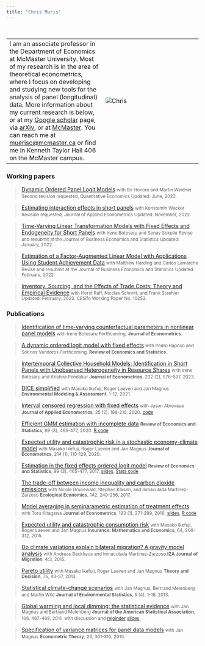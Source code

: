 ```yaml
---
title: "Chris Muris"
---
```


<base target="_blank">

<br>

|     |     |
| --- | --- |
| I am an associate professor in the Department of Economics at McMaster University. Most of my research is in the area of theoretical econometrics, where I focus on developing and studying new tools for the analysis of panel (longitudinal) data. More information about my current research is below, or at my [Google scholar](https://scholar.google.com/citations?user=zh8YkR8AAAAJ&hl=en) page, via [arXiv](https://arxiv.org/search/econ?searchtype=author&query=Muris%2C+C), or at [McMaster](https://socialsciences.mcmaster.ca/people/muris-chris). You can reach me at [muerisc@mcmaster.ca](mailto:muerisc@mcmaster.ca) or find me in Kenneth Taylor Hall 406 on the McMaster campus. | ![Chris](./chrissmall.jpg) |

### Working papers

> [Dynamic Ordered Panel Logit Models](https://arxiv.org/abs/2107.03253)
> <small>with Bo Honore and Martin Weidner</small>
> <small>Second revision requested, Quantitative Economics</small>
> <small>Updated: June, 2023.</small>

> [Estimating interaction effects in short panels](https://arxiv.org/abs/2211.01557)
> <small>with Konstantin Wacker</small>
> <small>Revision requested, Journal of Applied Econometrics</small>
> <small>Updated: November, 2022.</small>

> [Time-Varying Linear Transformation Models with Fixed Effects and Endogeneity for Short Panels](https://ideas.repec.org/p/mcm/deptwp/2022-01.html)
> <small>with Irene Botosaru and Senay Sokullu</small>
> <small>Revise and resubmit at the Journal of Business Economics and Statistics</small>
> <small>Updated: January, 2022.</small>

> [Estimation of a Factor-Augmented Linear Model with Applications Using Student Achievement Data](https://arxiv.org/abs/2203.03051)
> <small>with Matthew Harding and Carlos Lamarche</small> 
> <small>Revise and resubmit at the Journal of Business Economics and Statistics</small> 
> <small>Updated: February, 2022.</small>

> [Inventory, Sourcing, and the Effects of Trade Costs: Theory and Empirical Evidence](https://www.cesifo.org/en/publications/2023/working-paper/inventory-sourcing-and-effects-trade-costs-theory-and-empirical)
> <small>with Horst Raff, Nicolas Schmitt, and Frank Staehler</small>
> <small>Updated: February, 2023. CESifo Working Paper No. 10253.</small>
 
### Publications

> [Identification of time-varying counterfactual parameters in nonlinear panel models](https://arxiv.org/abs/2212.09193)
> <small>with Irene Botosaru</small>
> <small>Forthcoming, <b>Journal of Econometrics</b>.</small>

> [A dynamic ordered logit model with fixed effects](https://direct.mit.edu/rest/article-abstract/doi/10.1162/rest_a_01336/116192/A-Dynamic-Ordered-Logit-Model-with-Fixed-Effects?redirectedFrom=fulltext)
> <small>with Pedro Raposo and Sotirios Vandoros</small>
> <small>Forthcoming, <b>Review of Economics and Statistics</b>.</small>

> [Intertemporal Collective Household Models: Identification in Short Panels with Unobserved Heterogeneity in Resource Shares](https://doi.org/10.1016/j.jeconom.2021.11.006)
> <small>with Irene Botosaru and Krishna Pendakur</small>
> <small><b>Journal of Econometrics</b>, 232 (2), 576--597, 2023.</small>

> [DICE simplified](https://link.springer.com/article/10.1007/s10666-020-09738-2)
> <small>with Masako Ikefuji, Roger Laeven and Jan Magnus</small> 
> <small><b>Environmental Modeling & Assessment</b>, 1-12, 2021.</small>

> [Interval censored regression with fixed effects](https://onlinelibrary.wiley.com/doi/abs/10.1002/jae.2737)
> <small>with Jason Abrevaya</small>
> <small><b>Journal of Applied Econometrics</b>, 35 (2), 198-216, 2020.</small>
> <small>[code](http://qed.econ.queensu.ca/jae/2020-v35.2/abrevaya-muris/)</small>

> [Efficient GMM estimation with incomplete data](https://direct.mit.edu/rest/article/102/3/518/96782/Efficient-GMM-Estimation-with-Incomplete-Data)
> <small><b>Review of Economics and Statistics</b>, 99 (3), 465-477, 2020.</small>
> <small>[R code](https://doi.org/10.7910/DVN/ZKQPK7)</small>

> [Expected utility and catastrophic risk in a stochastic economy-climate model](https://www.sciencedirect.com/science/article/abs/pii/S0304407619301101)
> <small>with Masako Ikefuji, Roger Laeven and Jan Magnus </small> 
> <small><b>Journal of Econometrics</b>, 214 (1), 110-129, 2020.</small>

> [Estimation in the fixed effects ordered logit model](http://www.mitpressjournals.org/doi/pdf/10.1162/REST_a_00617) 
> <small><b>Review of Economics and Statistics</b>, 99 (3), 465-477, 2017. </small>
> <small>[slides](feol-slides-201604.pdf), [Stata code](http://dx.doi.org/10.7910/DVN/IUJ3VZ)</small>

> [The trade-off between income inequality and carbon dioxide emissions](https://doi.org/10.1016/j.ecolecon.2017.06.034)
> <small>with Nicole Grunewald, Stephan Klasen, and Inmaculada Martinez-Zarzoso </small>
> <small><b>Ecological Economics</b>, 142, 249-256, 2017.</small>

> [Model averaging in semiparametric estimation of treatment effects](http://dx.doi.org/10.1016/j.jeconom.2016.03.002)
> <small>with Toru Kitagawa </small> 
> <small><b>Journal of Econometrics</b>, 193 (1), 271-289, 2016.</small>
> <small>[slides](KM2013-slides.pdf), [R code](KM-code.zip) </small>

> [Expected utility and catastrophic consumption risk](http://dx.doi.org/10.1016/j.insmatheco.2015.06.007)
> <small>with Masako Ikefuji, Roger Laeven and Jan Magnus </small> 
> <small><b>Insurance: Mathematics and Economics</b>, 64, 306-312, 2015.</small>

> [Do climate variations explain bilateral migration? A gravity model analysis](http://www.izajom.com/content/4/1/3) 
> <small>with Andreas Backhaus and Inmaculada Martinez-Zarzoso </small> 
> <small><b>IZA Journal of Migration</b>, 4:3, 2015.</small>

> [Pareto utility](http://dx.doi.org/10.1007/s11238-012-9293-8)
> <small>with Masako Ikefuji, Roger Laeven and Jan Magnus</small>
> <small><b>Theory and Decision</b>, 75, 43-57, 2013.</small>

> [Statistical climate-change scenarios](http://www.jenvstat.org/v05/i04)
> <small>with Jan Magnus, Bertrand Melenberg and Martin Wild</small>
> <small><b>Journal of Environmental Statistics</b>, 5 (4), 1-18, 2013.</small>

> [Global warming and local dimming: the statistical evidence](http://dx.doi.org/10.1198/jasa.2011.ap09508) 
> <small>with Jan Magnus and Bertrand Melenberg </small>
> <small><b>Journal of the American Statistical Association</b>, 106, 467-468, 2011.</small>
> <small>with discussion and [rejoinder](http://dx.doi.org/10.1198/jasa.2011.ap11319)</small>
> <small>[slides](MMM2010_slides.pdf)</small>

> [Specification of variance matrices for panel data models](http://dx.doi.org/10.1017/S0266466609090756)
> <small>with Jan Magnus</small>
> <small><b>Econometric Theory</b>, 26, 301-310, 2010.</small>